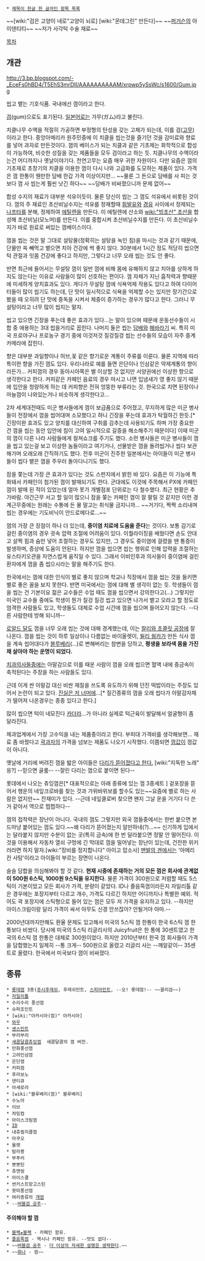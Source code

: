  * [[제목이 한글 한 글자인 항목 목록]]

~~[wiki:"검은 고양이 네로"고양이 뇌로] [wiki:"몬데그린" 만든다]~~
~~[[알렉스 퍼거슨|퍼거슨]]의 아이덴티티~~
~~저가 사각턱 수술 재료~~

[[목차]]
== 개관 ==
http://3.bp.blogspot.com/-_EceFs0hBD4/T5EhS3mrDII/AAAAAAAAAAM/xrpwp5ySsWc/s1600/Gum.jpg

씹고 뱉는 기호식품. 국내에선 껌이라고 한다.

[[검]](gum)으로도 표기된다. [[일본어]]로는 가무(ガム)라고 불린다.

치클나무 수액을 적절히 가공하면 부정형의 탄성을 갖는 고체가 되는데, 이를 검([[고무]])이라고 한다. 중앙아메리카 원주민중에 이 치클을 씹는것을 즐기던 것을 감미료와 향료를 넣어 과자로 만든것이다. 껌의 베이스가 되는 치클과 같은 기초제는 화학적으로 합성이 가능하여, 비슷한 성질을 갖는 제품들을 모두 검이라고 하는 듯. 치클나무의 수액이라는건 어디까지나 옛날이야기다. 천연고무는 요즘 매우 귀한 자원이다. 다만 요즘은 껌의 기초재로 초창기의 치클을 이용한 껌이 다시 나와 고급화를 도모하는 제품이 있다. 가격은 껌 한통이 웬만한 담배 한갑 가격 이상이지만... ~~물론 그 돈으로 담배를 사 피는 것보다 껌 사 씹는게 훨씬 낫긴 하다~~ ~~담배가 비싸졌으니까 문제 없어~~

합성 수지의 재료가 대부분 석유이듯이. 물론 당신이 씹는 그 껌도 석유에서 비롯된 것이다. 껌의 주 재료인 초산비닐수지는 석유를 정재할때 [[휘발유]]와 [[경유]] 사이에서 정제되는 [[나프타]]를 분해, 정제하여 [[에틸렌]]을 만든다. 이 에틸렌에 산소와 [[wiki:"빙초산" 초산]]을 합성해 초산비닐(모노머)를 만든다. 이를 중합시켜 초산비닐수지를 만든다. 이 초산비닐수지가 바로 원료로 써있는 껌베이스이다.

껌을 씹는 것은 말 그대로 설탕물(정확히는 설탕을 녹인 침)을 마시는 것과 같기 때문에, 단물만 쏙 빼먹고 뱉으면 치아 건강에 썩 좋지 않다. 30분에서 1시간 정도 적당히 씹으면 턱 관절과 잇몸 건강에 좋다고 하지만, 그렇다고 너무 오래 씹는 것도 안 좋다.

반면 최근에 들어서는 무설탕 껌이 일반 껌에 비해 몸에 유해하지 않고 치아를 상하게 하지도 않는다는 이유로 사람들이 많이 선호하는 편이다. 껌 자체가 지닌 흡착력과 향때문에 미세하게 양치효과도 있다. 게다가 무설탕 껌에 식욕억제 작용도 있다고 하여 다이어터들이 많이 씹기도 하는데, 단 맛이 일시적으로 식욕을 억제할 수는 있지만 장기간으로 봤을 때 오히려 단 맛에 중독을 시켜서 체중이 증가하는 경우가 많다고 한다. 그러니 무설탕이라고 너무 많이 씹지는 말자. 

씹고 있으면 긴장을 푸는데 좋은 효과가 있다…는 말이 있으며 때문에 운동선수들이 시합 중 애용하는 3대 씹을거리로 꼽힌다. 나머지 둘은 씹는 [[담배]]와 [[해바라기]] 씨. 특히 미국 프로야구나 프로농구 경기 중에 이것저것 질겅질겅 씹는 선수들의 모습이 자주 중계 카메라에 잡힌다.

향은 대부분 과일향이나 허브,꽃 같은 향기로운 계통이 주류를 이룬다. 물론 지역에 따라 특이한 향을 가진 껌도 있다. 우리나라로 예를 들면 은단이나 인삼같은 약제계통의 향이라든가... 커피껌의 경우 동아시아쪽은 별 이상할 것 없지만 서양권에선 이상한 향으로 생각한다고 한다. 커피같은 카페인 음료의 경우 마시고 나면 입냄새가 영 좋지 않기 때문에 입안을 청량하게 하는 데 커피향은 전혀 엉뚱한 부류라는 것. 한국으로 치면 된장이나 마늘껌이 나와있는거나 비슷하게 생각한다고...

2차 세계대전때도 미군 병사들에게 껌이 보급품으로 주어졌고, 무지하게 많은 미군 병사들이 전장에서 껌을 씹어대며 소모했다고 하니 긴장을 푸는데 효과가 탁월하긴 한듯.[* 긴장이완 효과도 있고 양치를 대신하여 구취를 감추는데 사용되기도 하며 가장 중요한 건 껌을 씹는 동안 입안에 침이 고여 일시적으로 갈증을 해소해주기 때문이다] 이때 미군의 껌이 다른 나라 사람들에게 컬쳐쇼크를 주기도 했다. 소련 병사들은 미군 병사들이 껌을 씹고 있는걸 보고 이상한 놈들이라고 여기거나, 선물받은 껌을 돌려씹거나 씹다 보관해가며 오래오래 간직하기도 했다. 전후 미군이 진주한 일본에서는 아이들이 미군 병사들이 씹다 뱉은 껌을 주우러 돌아다니기도 했다.

잠을 쫓는데 가장 큰 효과가 있다는 것도 스펀지에서 밝힌 바 있다. 요즘은 이 기능에 특화돼서 카페인이 첨가된 껌이 발매되기도 한다. 군대에도 이것에 주목해서 PX에 카페인 껌이 발매 된 적이 있었는데 얼마 못가 개별점포 단위로는 다 철수했다. 최근 현황은 추가바람. 야간근무 서고 할 일이 많으니 잠을 쫒는 카페인 껌이 잘 팔릴 것 같지만 이런 경계근무중에는 원래는 수통에 든 물 말고는 취식물 금지니까... ~~거기다, 짝짝 소리내며 씹는 경우에는 기도비닉이 안드로메다로...~~

껌의 가장 큰 장점이 하나 더 있는데, '''중이염 치료에 도움을 준다'''는 것이다. 보통 감기로 걸린 중이염의 경우 귓속 압력 조절에 어려움이 있다. 이퀄라이징을 배웠다면 손도 안대고 살짝 힘과 숨만 넣어 조절하는 경우도 있지만, 그 경우도 중이염에 걸렸을 땐 통증이 발생하며, 증상에 도움이 안된다. 하지만 껌을 씹으면 씹는 행위로 인해 압력을 조절하는 유스타키오관을 자연스럽게 움직일 수 있다. 그래서 이비인후과 의사들이 중이염에 걸린 환자에게 껌을 좀 씹으시라는 말을 해주기도 한다.

한국에서는 껌에 대한 인식이 별로 좋지 않으며 학교나 직장에서 껌을 씹는 것을 들키면 별로 좋은 꼴을 보지 못한다. 반면 미국에서는 껌에 대해 별 생각이 없는 듯. 학생들이 껌을 씹는 건 기본이요 젊은 교수들은 수업 때도 껌을 씹으면서 강의한다고(...) 그렇지만 미국인 교수들 중에도 학생이 뭔가 질겅 질겅 씹고 있으면 나가서 뱉고 오라고 할 정도로 엄격한 사람들도 있고, 학생들도 대체로 수업 시간에 껌을 씹으며 들어오지 않는다. --다른 사람한테 방해 되니까--

[[로알드 달]]도 껌을 너무 오래 씹는 것에 대해 경계했는데, 이는 [[찰리와 초콜릿 공장]]에 잘 나온다. 껌을 씹는 것이 하루 일상이나 다름없는 바이올렛이, [[윌리 웡카]]가 만든 식사 껌을 계속 씹어대다가 [[블루베리]](...)로 변해버리는 참변을 당하고, '''평생을 보라색 몸을 가진 채 살아야 하는 운명이 되었다.'''

[[치과의사]]들중에는 아말감으로 이를 때운 사람이 껌을 오래 씹으면 혈액 내에 중금속이 축적된다는 주장을 하는 사람들도 있다.

근데 이게 싼 아말감 대신 비싼 재질을 쓰도록 유도하기 위해 던진 떡밥이라는 주장도 있어서 논란이 되고 있다. [[진실은 저 너머에]]...[* 질긴종류의 껌을 오래 씹다가 아말감자체가 떨어져 나온경우는 종종 있다고 한다.]

많이 씹으면 턱이 네모진다 [[카더라]]...가 아니라 실제로 턱근육이 발달해서 얼굴형이 좀 달라진다.

제과업계에서 가장 고수익을 내는 제품종이라고 한다. 부피대 가격비를 생각해보면...
재료 좀 바꿨다고 [[곽과자]]의 가격을 넘보는 제품도 나오기 시작했다. 이쯤되면 [[껌값]]이 껌값이 아니다.

옛날에 거리에 버려진 껌을 밟은 아이들은 [http://www.fastpic.jp/images.php?file=9947959078.jpg 다리가 뜯어졌다고 한다.] [wiki:"지독한 노래" 응?] --믿으면 골룸-- --잘린 다리는 껌으로 붙이면 된다--

롯데에서 나오는 츄잉껌은[* 대표적으로는 아래 종류에 있는 껌 3종세트 ] 겉포장을 뜯어서 행운의 네잎크로바를 찾는 것과 가위바위보를 할수도 있는~~요즘에 별로 하는 사람은 없지만~~ 잔재미가 있다. --근데 네잎클로버 찾으면 왠지 그날 운을 거기다 다 쓴 거 같아서 역으로 찝찝하다--

껌의 접착력은 장난이 아니다. 국내의 껌도 그렇지만 외국 껌들중에서는 한번 붙으면 본드마냥 붙어있는 껌도 있다.~~왜 다리가 뜯어졌는지 알만하네(?)...~~ 신기하게 입에서는 달라붙지 않지만 수분이 없는 곳(특히 금속)에 한 번 달라붙으면 정말 안 떨어진다. 이것을 이용해서 자동차 열쇠 구멍에 긴 막대로 껌을 밀어넣는 장난이 있는데, 건전한 위키러라면 하지 말자.[wiki:"장비를 정지합니다" 아이고 맙소사]
[[맨발의 겐]]에서는 '아메리칸 사탕'이라고 아이들이 부르는 장면이 나온다.

슬슬 담합을 의심해봐야 할 것 같다. '''현재 시중에 존재하는 거의 모든 껌은 회사에 관계없이 500원 6스틱, 1000원 9스틱을 유지한다.''' 물론 가격이 300원으로 저렴할 때도 5스틱이 기본이었고 모든 회사가 가격, 분량이 같았다. ID나 졸음뚝껌이라든지 자일리톨 같은 경우에는 포장지부터 다르고 개수, 가격도 다르긴 하지만 어디까지나 특별한 예외. 적어도 곽 포장지에 스틱형으로 들어 있는 껌은 모두 저 가격을 유지하고 있다. --하지만 아이스크림이랑 달리 가격이 싸서 아무도 신경 안쓰잖아? 안될거야 아마.--

2000년대까지만해도 환율 문제도 있고해서 미국의 5스틱 껌 한통이 한국 6스틱 껌 한통보다 비쌌다. 당시에 미국의 5스틱 리글리사의 Juicyfruit은 한 통에 30센트였고 한국의 6스틱 껌 한통은 대체로 300원이었다. 하지만 2010년부터 한국 껌 회사들이 가격을 담합했는지 일제히 --통 크게-- 500원으로 올렸고 리글리 사는 --깨알같이-- 35센트로 올렸다. 한국에서 미국보다 껌이 비싸졌다.

== 종류 ==
 * [[롯데]]껌 3종([[쥬시후레쉬]], 후레쉬민트, [[스피아민트]], --오! 롯데껌!-- ~~꼴리검~~)
 * [[자일리톨]]
 * 수리수리 풍선껌
 * 슈퍼조인트
 * [wiki:"아카시아(껌)" 아카시아]
 * [[와우]]
 * [[센스민트]]
 * 부러부러
 * [[새콤달콤]]츄잉껌  새콤달콤의 껌 버전.
 * 만화풍선껌
 * 고려인삼껌
 * 은단껌
 * 커피껌
 * 후라보노
 * 덴티큐
 * 아세로라
 * [wiki:"블루베리(껌)" 블루베리]
 * 수노아
 * 이브
 * 챠밍컴
 * 아이스크림껌
 * [[ID]]
 * 내츄럴치클껌
 * 아쿠오
 * 올렛
 * 탐라봉
 * 부푸러
 * 뽀뽀틴
 * 츄앤씽
 * 아이스쿨
 * 썬키스트망고스틴
 * 왓따풍선껌
 * 여러종류의 [[개껌]]
 * --[[버블검 공주]]--
==== 주의해야 할 껌 ====
 * [[블랙★블랙]] - 카페인 함유.
 * [[졸음뚝껌]] - 역시나 카페인 함유. --맛도 없다--
 * ~~[[버블검 공주]] - [[더 이상의 자세한 설명은 생략한다]].~~
 * ~~[[화나]] - 껌~~
